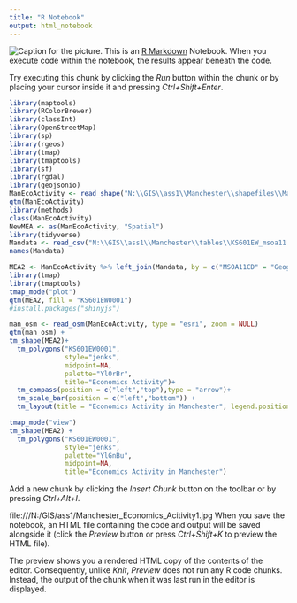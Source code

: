 ```yaml
---
title: "R Notebook"
output: html_notebook
---
```

![Caption for the picture.](N:/GIS/ass1/Manchester_Economics_Acitivity.jpg)
This is an [R Markdown](http://rmarkdown.rstudio.com) Notebook. When you execute code within the notebook, the results appear beneath the code. 

Try executing this chunk by clicking the *Run* button within the chunk or by placing your cursor inside it and pressing *Ctrl+Shift+Enter*. 

```r
library(maptools)
library(RColorBrewer)
library(classInt)
library(OpenStreetMap)
library(sp)
library(rgeos)
library(tmap)
library(tmaptools)
library(sf)
library(rgdal)
library(geojsonio)
ManEcoActivity <- read_shape("N:\\GIS\\ass1\\Manchester\\shapefiles\\Manchester_msoa11.shp")
qtm(ManEcoActivity)
library(methods)
class(ManEcoActivity)
NewMEA <- as(ManEcoActivity, "Spatial")
library(tidyverse)
Mandata <- read_csv("N:\\GIS\\ass1\\Manchester\\tables\\KS601EW_msoa11.csv")
names(Mandata)

MEA2 <- ManEcoActivity %>% left_join(Mandata, by = c("MSOA11CD" = "GeographyCode"))
library(tmap)
library(tmaptools)
tmap_mode("plot")
qtm(MEA2, fill = "KS601EW0001")
#install.packages("shinyjs")


```

```r
man_osm <- read_osm(ManEcoActivity, type = "esri", zoom = NULL)
qtm(man_osm) + 
tm_shape(MEA2)+
  tm_polygons("KS601EW0001",
              style="jenks",
              midpoint=NA,
              palette="YlOrBr",
              title="Economics Activity")+
  tm_compass(position = c("left","top"),type = "arrow")+
  tm_scale_bar(position = c("left","bottom")) +
  tm_layout(title = "Economics Activity in Manchester", legend.position = c("right","bottom"))

```
```r

tmap_mode("view")
tm_shape(MEA2) +
  tm_polygons("KS601EW0001",
              style="jenks",
              palette="YlGnBu",
              midpoint=NA,
              title="Economics Activity in Manchester")
```

Add a new chunk by clicking the *Insert Chunk* button on the toolbar or by pressing *Ctrl+Alt+I*.


file:///N:/GIS/ass1/Manchester_Economics_Acitivity1.jpg
When you save the notebook, an HTML file containing the code and output will be saved alongside it (click the *Preview* button or press *Ctrl+Shift+K* to preview the HTML file).

The preview shows you a rendered HTML copy of the contents of the editor. Consequently, unlike *Knit*, *Preview* does not run any R code chunks. Instead, the output of the chunk when it was last run in the editor is displayed.
